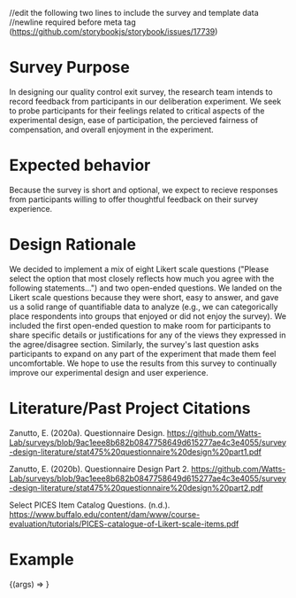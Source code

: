 //edit the following two lines to include the survey and template data
//newline required before meta tag (https://github.com/storybookjs/storybook/issues/17739)

<Meta title="Surveys/QualityControlSurvey" component={SurveyWrapper} />

# Survey Purpose

In designing our quality control exit survey, the research team intends to record feedback from participants in our deliberation experiment. We seek to probe participants for their feelings related to critical aspects of the experimental design, ease of participation, the percieved fairness of compensation, and overall enjoyment in the experiment.

# Expected behavior

Because the survey is short and optional, we expect to recieve responses from participants willing to offer thoughtful feedback on their survey experience.

# Design Rationale

We decided to implement a mix of eight Likert scale questions ("Please select the option that most closely reflects how much you agree with the following statements...") and two open-ended questions. We landed on the Likert scale questions because they were short, easy to answer, and gave us a solid range of quantifiable data to analyze (e.g., we can categorically place respondents into groups that enjoyed or did not enjoy the survey). We included the first open-ended question to make room for participants to share specific details or justifications for any of the views they expressed in the agree/disagree section. Similarly, the survey's last question asks participants to expand on any part of the experiment that made them feel uncomfortable. We hope to use the results from this survey to continually improve our experimental design and user experience.

# Literature/Past Project Citations

Zanutto, E. (2020a). Questionnaire Design. https://github.com/Watts-Lab/surveys/blob/9ac1eee8b682b0847758649d615277ae4c3e4055/survey-design-literature/stat475%20questionnaire%20design%20part1.pdf

Zanutto, E. (2020b). Questionnaire Design Part 2. https://github.com/Watts-Lab/surveys/blob/9ac1eee8b682b0847758649d615277ae4c3e4055/survey-design-literature/stat475%20questionnaire%20design%20part2.pdf

Select PICES Item Catalog Questions. (n.d.). https://www.buffalo.edu/content/dam/www/course-evaluation/tutorials/PICES-catalogue-of-Likert-scale-items.pdf

# Example

<Canvas>
  <Story name="QualityControlSurvey" args={{ surveyJson: surveyJson }}>
    {(args) => <SurveyWrapper {...args} />}
  </Story>
</Canvas>
